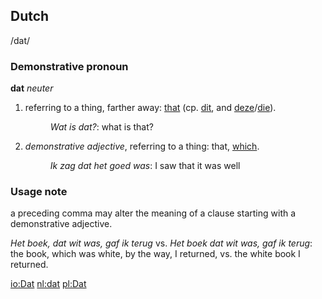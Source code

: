 == Dutch ==
/dat/
===Demonstrative pronoun===
'''dat''' ''neuter''

# referring to a thing, farther away: [[that]] (cp. [[dit]], and [[deze]]/[[die]]).
#: ''Wat is dat?'': what is that?
# ''demonstrative adjective'', referring to a thing: that, [[which]].
#: ''Ik zag dat het goed was'': I saw that it was well

===Usage note===
a preceding comma may alter the meaning of a clause starting with a demonstrative adjective.

''Het boek, dat wit was, gaf ik terug'' vs. ''Het boek dat wit was, gaf ik terug'': the book, which was white, by the way, I returned, vs. the white book I returned.

[[io:Dat]]
[[nl:dat]]
[[pl:Dat]]